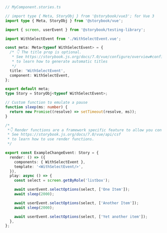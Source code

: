 ```ts
// MyComponent.stories.ts

// import type { Meta, StoryObj } from '@storybook/vue3'; for Vue 3
import type { Meta, StoryObj } from '@storybook/vue';

import { screen, userEvent } from '@storybook/testing-library';

import WithSelectEvent from './WithSelectEvent.vue';

const meta: Meta<typeof WithSelectEvent> = {
  /* 👇 The title prop is optional.
   * See https://storybook.js.org/docs/7.0/vue/configure/overview#configure-story-loading
   * to learn how to generate automatic titles
   */
  title: 'WithSelectEvent',
  component: WithSelectEvent,
};

export default meta;
type Story = StoryObj<typeof WithSelectEvent>;

// Custom function to emulate a pause
function sleep(ms: number) {
  return new Promise((resolve) => setTimeout(resolve, ms));
}

/*
 *👇 Render functions are a framework specific feature to allow you control on how the component renders.
 * See https://storybook.js.org/docs/7.0/vue/api/csf
 * to learn how to use render functions.
 */

export const ExampleChangeEvent: Story = {
  render: () => ({
    components: { WithSelectEvent },
    template: '<WithSelectEvent/>',
  }),
  play: async () => {
    const select = screen.getByRole('listbox');

    await userEvent.selectOptions(select, ['One Item']);
    await sleep(2000);

    await userEvent.selectOptions(select, ['Another Item']);
    await sleep(2000);

    await userEvent.selectOptions(select, ['Yet another item']);
  },
};
```
